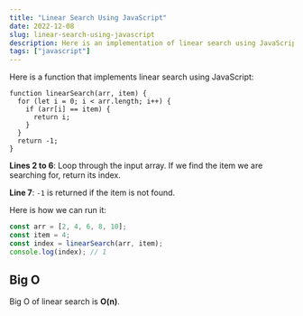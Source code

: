 ```yaml
---
title: "Linear Search Using JavaScript"
date: 2022-12-08
slug: linear-search-using-javascript
description: Here is an implementation of linear search using JavaScript
tags: ["javascript"]
---
```


Here is a function that implements linear search using JavaScript:

```javascript{numberLines: true}
function linearSearch(arr, item) {
  for (let i = 0; i < arr.length; i++) {
    if (arr[i] == item) {
      return i;
    }
  }
  return -1;
}
```

**Lines 2 to 6**: Loop through the input array. If we find the item we are searching for, return its index.

**Line 7**: `-1` is returned if the item is not found.

Here is how we can run it:

```javascript
const arr = [2, 4, 6, 8, 10];
const item = 4;
const index = linearSearch(arr, item);
console.log(index); // 1
```

## Big O

Big O of linear search is **O(n)**.

